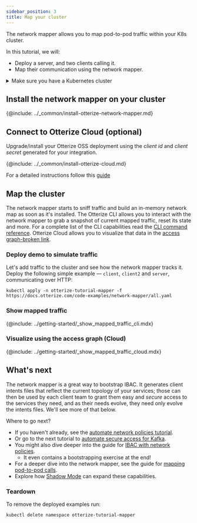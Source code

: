 ```yaml
---
sidebar_position: 3
title: Map your cluster
---
```


The network mapper allows you to map pod-to-pod traffic within your K8s cluster.

In this tutorial, we will:

- Deploy a server, and two clients calling it.
- Map their communication using the network mapper.

<details>
<summary>Make sure you have a Kubernetes cluster</summary>

Before you start, you need to have a Kubernetes cluster. Having a cluster with a [CNI](https://kubernetes.io/docs/concepts/extend-kubernetes/compute-storage-net/network-plugins/) that supports [NetworkPolicies](https://kubernetes.io/docs/concepts/services-networking/network-policies/) isn't required for this tutorial, but is recommended so that your cluster works with other tutorials.

{@include: ../_common/cluster-setup.md}
</details>

## Install the network mapper on your cluster
{@include: ../_common/install-otterize-network-mapper.md}

## Connect to Otterize Cloud (optional)
Upgrade/install your Otterize OSS deployment using the *client id* and *client secret* generated for your integration.

{@include: ../_common/install-otterize-cloud.md}

For a detailed instructions follow this [guide](/getting-started/connect-to-cloud#integrate-your-cluster)

## Map the cluster

The network mapper starts to sniff traffic and build an in-memory network map as soon as it's installed.
The Otterize CLI allows you to interact with the network mapper to grab a snapshot of current mapped traffic,
reset its state and more. For a complete list of the CLI capabilities read the [CLI command reference](/reference/cli/#network-mapper).
Otterize Cloud allows you to visualize that data in the [access graph-broken link](/broken/link).

### Deploy demo to simulate traffic

Let's add traffic to the cluster and see how the network mapper tracks it.
Deploy the following simple example &mdash; `client`, `client2` and `server`, communicating over HTTP:
```shell
kubectl apply -n otterize-tutorial-mapper -f https://docs.otterize.com/code-examples/network-mapper/all.yaml
```

### Show mapped traffic

{@include: ../getting-started/_show_mapped_traffic_cli.mdx}

### Visualize using the access graph (Cloud)

{@include: ../getting-started/_show_mapped_traffic_cloud.mdx}


## What's next

The network mapper is a great way to bootstrap IBAC. It generates client intents files that reflect
the current topology of your services; those can then be used by each client team to grant them easy
and *secure* access to the services they need, and as their needs evolve, they need only evolve
the intents files. We'll see more of that below.

Where to go next?

- If you haven't already, see the [automate network policies tutorial](/quick-tutorials/k8s-network-policies).
- Or go to the next tutorial to [automate secure access for Kafka](/quick-tutorials/k8s-kafka-mtls).
- You might also dive deeper into the guide for [IBAC with network policies](../capabilities/network-policies).
  - It even contains a bootstrapping exercise at the end!
- For a deeper dive into the network mapper, see the guide for [mapping pod-to-pod calls](../capabilities/k8s-mapping-pod-to-pod-calls).
- Explore how [Shadow Mode](/quick-tutorials/k8s-shadow-mode) can expand these capabilities.

### Teardown

To remove the deployed examples run:

```bash
kubectl delete namespace otterize-tutorial-mapper
```
